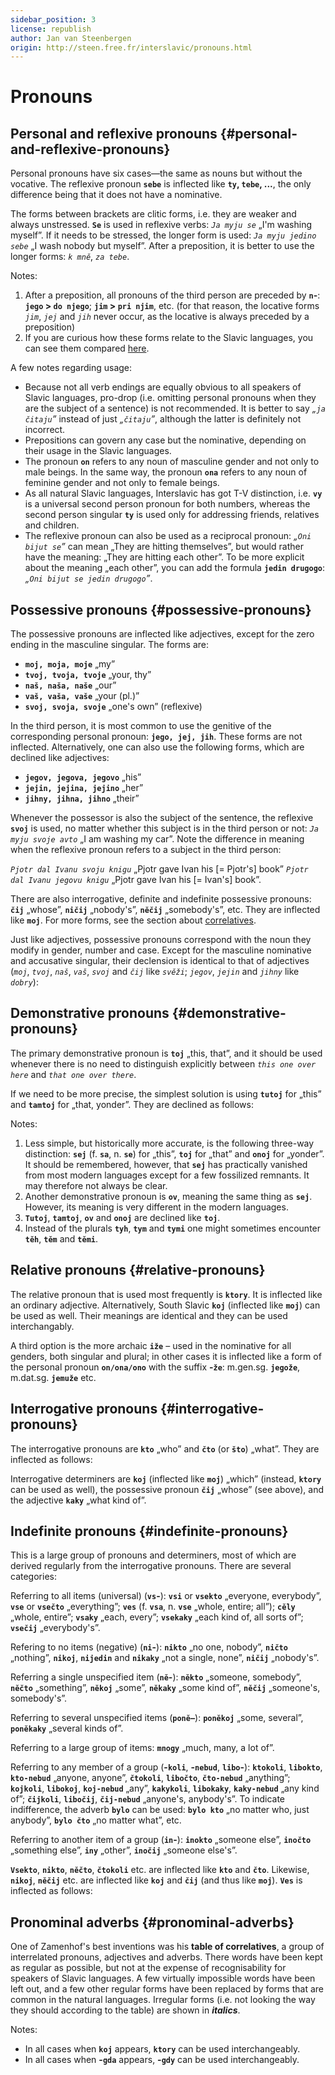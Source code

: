 ```yaml
---
sidebar_position: 3
license: republish
author: Jan van Steenbergen
origin: http://steen.free.fr/interslavic/pronouns.html
---
```



# Pronouns

## Personal and reflexive pronouns \{#personal-and-reflexive-pronouns}

Personal pronouns have six cases—the same as nouns but without the vocative. The reflexive pronoun **`sebe`** is inflected like **`ty`, `tebe`, ...**, the only difference being that it does not have a nominative.

The forms between brackets are clitic forms, i.e. they are weaker and always unstressed. **`Se`** is used in reflexive verbs: _`Ja myju se`_ „I'm washing myself”. If it needs to be stressed, the longer form is used: _`Ja myju jedino sebe`_ „I wash nobody but myself”. After a preposition, it is better to use the longer forms: _`k mně`_, _`za tebe`_.

<PersonalAndReflexivePronouns />

Notes:

1. After a preposition, all pronouns of the third person are preceded by **`n`-**: **`jego` > `do njego`**; **`jim` > `pri njim`**, etc. (for that reason, the locative forms _`jim`_, _`jej`_ and _`jih`_ never occur, as the locative is always preceded by a preposition)
2. If you are curious how these forms relate to the Slavic languages, you can see them compared [here][1].

A few notes regarding usage:

- Because not all verb endings are equally obvious to all speakers of Slavic languages, pro-drop (i.e. omitting personal pronouns when they are the subject of a sentence) is not recommended. It is better to say _„`ja čitaju`”_ instead of just _„`čitaju`”_, although the latter is definitely not incorrect.
- Prepositions can govern any case but the nominative, depending on their usage in the Slavic languages.
- The pronoun **`on`** refers to any noun of masculine gender and not only to male beings. In the same way, the pronoun **`ona`** refers to any noun of feminine gender and not only to female beings.
- As all natural Slavic languages, Interslavic has got T-V distinction, i.e. **`vy`** is a universal second person pronoun for both numbers, whereas the second person singular **`ty`** is used only for addressing friends, relatives and children.
- The reflexive pronoun can also be used as a reciprocal pronoun: _„`Oni bijut se`”_ can mean „They are hitting themselves”, but would rather have the meaning: „They are hitting each other”. To be more explicit about the meaning „each other”, you can add the formula **`jedin drugogo`**: _„`Oni bijut se jedin drugogo`”_.

## Possessive pronouns \{#possessive-pronouns}

The possessive pronouns are inflected like adjectives, except for the zero ending in the masculine singular. The forms are:

- **`moj, moja, moje`** „my”
- **`tvoj, tvoja, tvoje`** „your, thy”
- **`naš, naša, naše`** „our”
- **`vaš, vaša, vaše`** „your (pl.)”
- **`svoj, svoja, svoje`** „one's own” (reflexive)

In the third person, it is most common to use the genitive of the corresponding personal pronoun: **`jego, jej, jih`**. These forms are not inflected. Alternatively, one can also use the following forms, which are declined like adjectives:

- **`jegov, jegova, jegovo`** „his”
- **`jejin, jejina, jejino`** „her”
- **`jihny, jihna, jihno`** „their”

Whenever the possessor is also the subject of the sentence, the reflexive **`svoj`** is used, no matter whether this subject is in the third person or not: _`Ja myju svoje avto`_ „I am washing my car”. Note the difference in meaning when the reflexive pronoun refers to a subject in the third person:

_`Pjotr dal Ivanu svoju knigu`_ „Pjotr gave Ivan his \[= Pjotr's] book”
_`Pjotr dal Ivanu jegovu knigu`_ „Pjotr gave Ivan his \[= Ivan's] book”.

There are also interrogative, definite and indefinite possessive pronouns: **`čij`** „whose”, **`ničij`** „nobody's”, **`něčij`** „somebody's”, etc. They are inflected like **`moj`**. For more forms, see the section about [correlatives][2].

Just like adjectives, possessive pronouns correspond with the noun they modify in gender, number and case. Except for the masculine nominative and accusative singular, their declension is identical to that of adjectives (_`moj`_, _`tvoj`_, _`naš`_, _`vaš`_, _`svoj`_ and _`čij`_ like _`svěži`_; _`jegov`_, _`jejin`_ and _`jihny`_ like _`dobry`_):

<MojPronouns />

## Demonstrative pronouns \{#demonstrative-pronouns}

The primary demonstrative pronoun is **`toj`** „this, that”, and it should be used whenever there is no need to distinguish explicitly between _`this one over here`_ and _`that one over there`_.

If we need to be more precise, the simplest solution is using **`tutoj`** for „this” and **`tamtoj`** for „that, yonder”. They are declined as follows:

<TojPronouns />

Notes:

1. Less simple, but historically more accurate, is the following three-way distinction: **`sej`** (f. **`sa`**, n. **`se`**) for „this”, **`toj`** for „that” and **`onoj`** for „yonder”. It should be remembered, however, that **`sej`** has practically vanished from most modern languages except for a few fossilized remnants. It may therefore not always be clear.
2. Another demonstrative pronoun is **`ov`**, meaning the same thing as **`sej`**. However, its meaning is very different in the modern languages.
3. **`Tutoj`**, **`tamtoj`**, **`ov`** and **`onoj`** are declined like **`toj`**.
4. Instead of the plurals **`tyh`**, **`tym`** and **`tymi`** one might sometimes encounter **`těh`**, **`těm`** and **`těmi`**.

## Relative pronouns \{#relative-pronouns}

The relative pronoun that is used most frequently is **`ktory`**. It is inflected like an ordinary adjective. Alternatively, South Slavic **`koj`** (inflected like **`moj`**) can be used as well. Their meanings are identical and they can be used interchangably.

A third option is the more archaic **`iže`** – used in the nominative for all genders, both singular and plural; in other cases it is inflected like a form of the personal pronoun **`on/ona/ono`** with the suffix **-`že`**: m.gen.sg. **`jegože`**, m.dat.sg. **`jemuže`** etc.

## Interrogative pronouns \{#interrogative-pronouns}

The interrogative pronouns are **`kto`** „who” and **`čto`** (or **`što`**) „what”. They are inflected as follows:

<KtoPronouns />

Interrogative determiners are **`koj`** (inflected like **`moj`**) „which” (instead, **`ktory`** can be used as well), the possessive pronoun **`čij`** „whose” (see above), and the adjective **`kaky`** „what kind of”.

## Indefinite pronouns \{#indefinite-pronouns}

This is a large group of pronouns and determiners, most of which are derived regularly from the interrogative pronouns. There are several categories:

Referring to all items (universal) (**`vs`-**): **`vsi`** or **`vsekto`** „everyone, everybody”, **`vse`** or **`vsečto`** „everything”; **`ves`** (f. **`vsa`**, n. **`vse`** „whole, entire; all”); **`cěly`** „whole, entire”; **`vsaky`** „each, every”; **`vsekaky`** „each kind of, all sorts of”; **`vsečij`** „everybody's”.

Refering to no items (negative) (**`ni`-**): **`nikto`** „no one, nobody”, **`ničto`** „nothing”, **`nikoj`**, **`nijedin`** and **`nikaky`** „not a single, none”, **`ničij`** „nobody's”.

Referring a single unspecified item (**`ně`-**): **`někto`** „someone, somebody”, **`něčto`** „something”, **`někoj`** „some”, **`někaky`** „some kind of”, **`něčij`** „someone's, somebody's”.

Referring to several unspecified items (**`poně–`**): **`poněkoj`** „some, several”, **`poněkaky`** „several kinds of”.

Referring to a large group of items: **`mnogy`** „much, many, a lot of”.

Referring to any member of a group (**-`koli`**, **-`nebud`**, **`libo`-**): **`ktokoli`**, **`libokto`**, **`kto-nebud`** „anyone, anyone”, **`čtokoli`**, **`libočto`**, **`čto-nebud`** „anything”; **`kojkoli`**, **`libokoj`**, **`koj-nebud`** „any”, **`kakykoli`**, **`libokaky`**, **`kaky-nebud`** „any kind of”; **`čijkoli`**, **`libočij`**, **`čij-nebud`** „anyone's, anybody's”. To indicate indifference, the adverb **`bylo`** can be used: **`bylo kto`** „no matter who, just anybody”, **`bylo čto`** „no matter what”, etc.

Referring to another item of a group (**`in`-**): **`inokto`** „someone else”, **`inočto`** „something else”, **`iny`** „other”, **`inočij`** „someone else's”.

**`Vsekto`**, **`nikto`**, **`něčto`**, **`čtokoli`** etc. are inflected like **`kto`** and **`čto`**. Likewise, **`nikoj`**, **`něčij`** etc. are inflected like **`koj`** and **`čij`** (and thus like **`moj`**). **`Ves`** is inflected as follows:

<VesIsInflected />

## Pronominal adverbs \{#pronominal-adverbs}

One of Zamenhof's best inventions was his **table of correlatives**, a group of interrelated pronouns, adjectives and adverbs. There words have been kept as regular as possible, but not at the expense of recognisability for speakers of Slavic languages. A few virtually impossible words have been left out, and a few other regular forms have been replaced by forms that are common in the natural languages. Irregular forms (i.e. not looking the way they should according to the table) are shown in _**italics**_.

<PronominalAdverbs />

Notes:

- In all cases when **`koj`** appears, **`ktory`** can be used interchangeably.
- In all cases when **-`gda`** appears, **-`gdy`** can be used interchangeably.

[1]: http://steen.free.fr/interslavic/slavic_pronouns.html

[2]: #pronominal_adverbs
